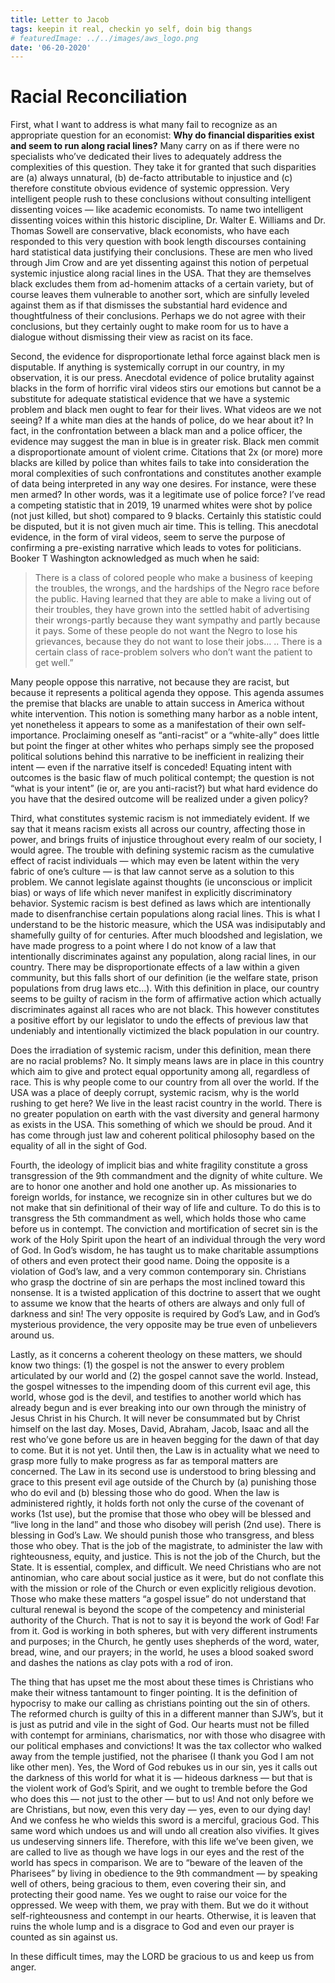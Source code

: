 ```yaml
---
title: Letter to Jacob
tags: keepin it real, checkin yo self, doin big thangs
# featuredImage: ../../images/aws_logo.png
date: '06-20-2020'
---
```



# Racial Reconciliation
First, what I want to address is what many fail to recognize as an appropriate question for an economist: **Why do financial disparities exist and seem to run along racial lines?**  Many carry on as if there were no specialists who’ve dedicated their lives to adequately address the complexities of this question. They take it for granted that such disparities are (a) always unnatural, (b) de-facto attributable to injustice and (c) therefore constitute obvious evidence of systemic oppression. Very intelligent people rush to these conclusions without consulting intelligent dissenting voices — like academic economists. To name two intelligent dissenting voices within this historic discipline, Dr. Walter E. Williams and Dr. Thomas Sowell are conservative, black economists, who have each responded to this very question with book length discourses containing hard statistical data justifying their conclusions. These are men who lived through Jim Crow and are yet dissenting against this notion of perpetual systemic injustice along racial lines in the USA. That they are themselves black excludes them from ad-homenim attacks of a certain variety, but of course leaves them vulnerable to another sort, which are sinfully leveled against them as if that dismisses the substantial hard evidence and thoughtfulness of their conclusions. Perhaps we do not agree with their conclusions, but they certainly ought to make room for us to have a dialogue without dismissing their view as racist on its face.

Second, the evidence for disproportionate lethal force against black men is disputable. If anything is systemically corrupt in our country, in my observation, it is our press. Anecdotal evidence of police brutality against blacks in the form of horrific viral videos stirs our emotions but cannot be a substitute for adequate statistical evidence that we have a systemic problem and black men ought to fear for their lives. What videos are we not seeing? If a white man dies at the hands of police, do we hear about it? In fact, in the confrontation between a black man and a police officer, the evidence may suggest the man in blue is in greater risk. Black men commit a disproportionate amount of violent crime. Citations that 2x (or more) more blacks are killed by police than whites fails to take into consideration the moral complexities of such confrontations and constitutes another example of data being interpreted in any way one desires. For instance, were these men armed? In other words, was it a legitimate use of police force? I’ve read a competing statistic that in 2019, 19 unarmed whites were shot by police (not just killed, but shot) compared to 9 blacks. Certainly this statistic could be disputed, but it is not given much air time. This is telling. This anecdotal evidence, in the form of viral videos, seem to serve the purpose of confirming a pre-existing narrative which leads to votes for politicians. Booker T Washington acknowledged as much when he said:

> There is a class of colored people who make a business of keeping the troubles, the wrongs, and the hardships of the Negro race before the public. Having learned that they are able to make a living out of their troubles, they have grown into the settled habit of advertising their wrongs-partly because they want sympathy and partly because it pays. Some of these people do not want the Negro to lose his grievances, because they do not want to lose their jobs… .. There is a certain class of race-problem solvers who don’t want the patient to get well.”

Many people oppose this narrative, not because they are racist, but because it represents a political agenda they oppose. This agenda assumes the premise that blacks are unable to attain success in America without white intervention. This notion is something many harbor as a noble intent, yet nonetheless it appears to some as a manifestation of their own self-importance. Proclaiming oneself as “anti-racist” or a “white-ally” does little  but point the finger at other whites who perhaps simply see the proposed political solutions behind this narrative to be inefficient in realizing their intent — even if the narrative itself is conceded! Equating intent with outcomes is the basic flaw of much political contempt; the question is not “what is your intent” (ie or, are you anti-racist?) but what hard evidence do you have that the desired outcome will be realized under a given policy?

Third, what constitutes systemic racism is not immediately evident. If we say that it means racism exists all across our country, affecting those in power, and brings fruits of injustice throughout every realm of our society, I would agree. The trouble with defining systemic racism as the cumulative effect of racist individuals — which may even be latent within the very fabric of one’s culture — is that law cannot serve as a solution to this problem. We cannot legislate against thoughts (ie unconscious or implicit bias) or ways of life which never manifest in explicitly discriminatory behavior. Systemic racism is best defined as laws which are intentionally made to disenfranchise certain populations along racial lines. This is what I understand to be the historic measure, which the USA was indisiputably and shamefully guilty of for centuries. After much bloodshed and legislation, we have made progress to a point where I do not know of a law that intentionally discriminates against any population, along racial lines, in our country. There may be disproportionate effects of a law within a given community, but this falls short of our definition (ie the welfare state, prison populations from drug laws etc…). With this definition in place, our country seems to be guilty of racism in the form of affirmative action which actually discriminates against all races who are not black. This however constitutes a positive effort by our legislator to undo the effects of previous law that undeniably and intentionally victimized the black population in our country.

Does the irradiation of systemic racism, under this definition, mean there are no racial problems? No. It simply means laws are in place in this country which aim to give and protect equal opportunity among all, regardless of race. This is why people come to our country from all over the world. If the USA was a place of deeply corrupt, systemic racism, why is the world rushing to get here? We live in the least racist country in the world. There is no greater population on earth with the vast diversity and general harmony as exists in the USA. This something of which we should be proud. And it has come through just law and coherent political philosophy based on the equality of all in the sight of God.

Fourth, the ideology of implicit bias and white fragility constitute a gross transgression of the 9th commandment and the dignity of white culture. We are to honor one another and hold one another up. As missionaries to foreign worlds, for instance, we recognize sin in other cultures but we do not make that sin definitional of their way of life and culture. To do this is to transgress the 5th commandment as well, which holds those who came before us in contempt. The conviction and mortification of secret sin is the work of the Holy Spirit upon the heart of an individual through the very word of God. In God’s wisdom, he has taught us to make charitable assumptions of others and even protect their good name. Doing the opposite is a violation of God’s law, and a very common contemporary sin. Christians who grasp the doctrine of sin are perhaps the most inclined toward this nonsense. It is a twisted application of this doctrine to assert that we ought to assume we know that the hearts of others are always and only full of darkness and sin! The very opposite is required by God’s Law, and in God’s mysterious providence, the very opposite may be true even of unbelievers around us.

Lastly, as it concerns a coherent theology on these matters, we should know two things: (1) the gospel is not the answer to every problem articulated by our world and (2) the gospel cannot save the world. Instead, the gospel witnesses to the impending doom of this current evil age, this world, whose god is the devil, and testifies to another world which has already begun and is ever breaking into our own through the ministry of Jesus Christ in his Church. It will never be consummated but by Christ himself on the last day. Moses, David, Abraham, Jacob, Isaac and all the rest who’ve gone before us are in heaven begging for the dawn of that day to come. But it is not yet. Until then, the Law is in actuality what we need to grasp more fully to make progress as far as temporal matters are concerned. The Law in its second use is understood to bring blessing and grace to this present evil age outside of the Church by (a) punishing those who do evil and (b) blessing those who do good. When the law is administered rightly, it holds forth not only the curse of the covenant of works (1st use), but the promise that those who obey will be blessed and “live long in the land” and those who disobey will perish (2nd use). There is blessing in God’s Law. We should punish those who transgress, and bless those who obey. That is the job of the magistrate, to administer the law with righteousness, equity, and justice. This is not the job of the Church, but the State. It is essential, complex, and difficult. We need Christians who are not antinomian, who care about social justice as it were, but do not conflate this with the mission or role of the Church or even explicitly religious devotion. Those who make these matters “a gospel issue” do not understand that cultural renewal is beyond the scope of the competency and ministerial authority of the Church. That is not to say it is beyond the work of God! Far from it. God is working in both spheres, but with very different instruments and purposes; in the Church, he gently uses shepherds of the word, water, bread, wine, and our prayers; in the world, he uses a blood soaked sword and dashes the nations as clay pots with a rod of iron. 

The thing that has upset me the most about these times is Christians who make their witness tantamount to finger pointing. It is the definition of hypocrisy to make our calling as christians pointing out the sin of others. The reformed church is guilty of this in a different manner than SJW’s, but it is just as putrid and vile in the sight of God. Our hearts must not be filled with contempt for arminians, charismatics, nor with those who disagree with our political emphases and convictions! It was the tax collector who walked away from the temple justified, not the pharisee (I thank you God I am not like other men). Yes, the Word of God rebukes us in our sin, yes it calls out the darkness of this world for what it is — hideous darkness — but that is the violent work of God’s Spirit, and we ought to tremble before the God who does this — not just to the other — but to us! And not only before we are Christians, but now, even this very day — yes, even to our dying day! And we confess he who wields this sword is a merciful, gracious God. This same word which undoes us and will undo all creation also vivifies. It gives us undeserving sinners life. Therefore, with this life we’ve been given, we are called to live as though we have logs in our eyes and the rest of the world has specs in comparison. We are to “beware of the leaven of the Pharisees” by living in obedience to the 9th commandment — by speaking well of others, being gracious to them, even covering their sin, and protecting their good name. Yes we ought to raise our voice for the oppressed. We weep with them, we pray with them. But we do it without self-righteousness and contempt in our hearts. Otherwise, it is leaven that ruins the whole lump and is a disgrace to God and even our prayer is counted as sin against us.

In these difficult times, may the LORD be gracious to us and keep us from anger.

